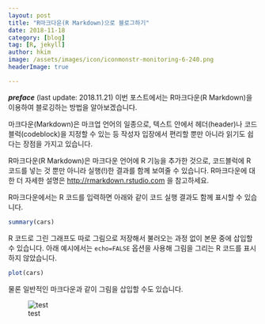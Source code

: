 ```yaml
---
layout: post  
title: "R마크다운(R Markdown)으로 블로그하기"  
date: 2018-11-18  
category: [blog]  
tag: [R, jekyll]  
author: hkim   
image: /assets/images/icon/iconmonstr-monitoring-6-240.png  
headerImage: true

---
```


***preface*** (last update: 2018.11.21) 이번 포스트에서는 R마크다운(R Markdown)을 이용하여 블로깅하는 방법을 알아보겠습니다. 


마크다운(Markdown)은 마크업 언어의 일종으로, 텍스트 안에서 헤더(header)나 코드블럭(codeblock)을 지정할 수 있는 등 작성자 입장에서 편리할 뿐만 아니라 읽기도 쉽다는 장점을 가지고 있습니다.

R마크다운(R Markdown)은 마크다운 언어에 R 기능을 추가한 것으로, 코드블럭에 R 코드를 넣는 것 뿐만 아니라 실행(!)한 결과를 함께 보여줄 수 있습니다. R마크다운에 대한 더 자세한 설명은 [http://rmarkdown.rstudio.com](http://rmarkdown.rstudio.com) 을 참고하세요.


R마크다운에서는 R 코드를 입력하면 아래와 같이 코드 실행 결과도 함께 표시할 수 있습니다.

```r
summary(cars)
```

R 코드로 그린 그래프도 따로 그림으로 저장해서 불러오는 과정 없이 본문 중에 삽입할 수 있습니다. 아래 예시에서는 `echo=FALSE` 옵션을 사용해 그림을 그리는 R 코드를 표시하지 않았습니다.

```r
plot(cars)
```


물론 일반적인 마크다운과 같이 그림을 삽입할 수도 있습니다. 

![test](FILES_2018-11-18-Blog-with-RMD/e49800898d2f9707b169a87227fef51e.jpg)

